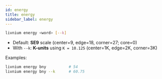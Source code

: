 ```yaml
---
id: energy
title: energy
sidebar_label: energy
---
```


```bash
livnium energy <word> [--k]
```

* Default: **SE9** scale (center=9, edge=18, corner=27; core=0)
* With `--k`: **K-units** using `K = 10.125` (center=1K, edge=2K, corner=3K)

Examples:

```bash
livnium energy bny          # 54
livnium energy bny --k      # 60.75
```
